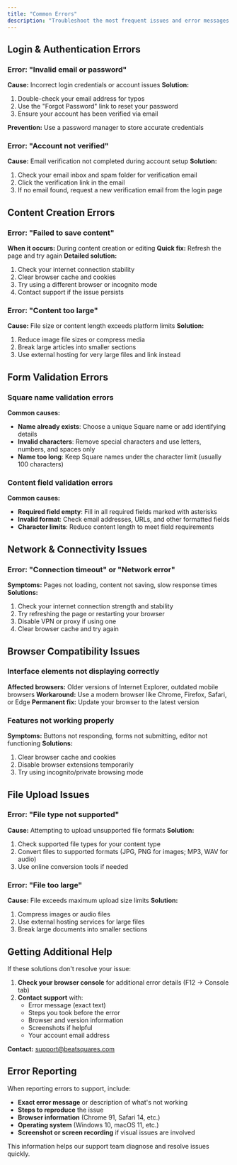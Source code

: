 ```yaml
---
title: "Common Errors"
description: "Troubleshoot the most frequent issues and error messages encountered while using BeatSquares"
---
```




## Login & Authentication Errors

### Error: "Invalid email or password"
**Cause:** Incorrect login credentials or account issues
**Solution:**
1. Double-check your email address for typos
2. Use the "Forgot Password" link to reset your password
3. Ensure your account has been verified via email

**Prevention:** Use a password manager to store accurate credentials

### Error: "Account not verified"
**Cause:** Email verification not completed during account setup
**Solution:**
1. Check your email inbox and spam folder for verification email
2. Click the verification link in the email
3. If no email found, request a new verification email from the login page

## Content Creation Errors

### Error: "Failed to save content"
**When it occurs:** During content creation or editing
**Quick fix:** Refresh the page and try again
**Detailed solution:**
1. Check your internet connection stability
2. Clear browser cache and cookies
3. Try using a different browser or incognito mode
4. Contact support if the issue persists

### Error: "Content too large"
**Cause:** File size or content length exceeds platform limits
**Solution:**
1. Reduce image file sizes or compress media
2. Break large articles into smaller sections
3. Use external hosting for very large files and link instead

## Form Validation Errors

### Square name validation errors
**Common causes:**
- **Name already exists**: Choose a unique Square name or add identifying details
- **Invalid characters**: Remove special characters and use letters, numbers, and spaces only
- **Name too long**: Keep Square names under the character limit (usually 100 characters)

### Content field validation errors
**Common causes:**
- **Required field empty**: Fill in all required fields marked with asterisks
- **Invalid format**: Check email addresses, URLs, and other formatted fields
- **Character limits**: Reduce content length to meet field requirements

## Network & Connectivity Issues

### Error: "Connection timeout" or "Network error"
**Symptoms:** Pages not loading, content not saving, slow response times
**Solutions:** 
1. Check your internet connection strength and stability
2. Try refreshing the page or restarting your browser
3. Disable VPN or proxy if using one
4. Clear browser cache and try again

## Browser Compatibility Issues

### Interface elements not displaying correctly
**Affected browsers:** Older versions of Internet Explorer, outdated mobile browsers
**Workaround:** Use a modern browser like Chrome, Firefox, Safari, or Edge
**Permanent fix:** Update your browser to the latest version

### Features not working properly
**Symptoms:** Buttons not responding, forms not submitting, editor not functioning
**Solutions:**
1. Clear browser cache and cookies
2. Disable browser extensions temporarily
3. Try using incognito/private browsing mode

## File Upload Issues

### Error: "File type not supported"
**Cause:** Attempting to upload unsupported file formats
**Solution:**
1. Check supported file types for your content type
2. Convert files to supported formats (JPG, PNG for images; MP3, WAV for audio)
3. Use online conversion tools if needed

### Error: "File too large"
**Cause:** File exceeds maximum upload size limits
**Solution:**
1. Compress images or audio files
2. Use external hosting services for large files
3. Break large documents into smaller sections

## Getting Additional Help

If these solutions don't resolve your issue:

1. **Check your browser console** for additional error details (F12 → Console tab)
2. **Contact support** with:
   - Error message (exact text)
   - Steps you took before the error
   - Browser and version information
   - Screenshots if helpful
   - Your account email address

**Contact:** [support@beatsquares.com](mailto:support@beatsquares.com)

## Error Reporting

When reporting errors to support, include:
- **Exact error message** or description of what's not working
- **Steps to reproduce** the issue
- **Browser information** (Chrome 91, Safari 14, etc.)
- **Operating system** (Windows 10, macOS 11, etc.)
- **Screenshot or screen recording** if visual issues are involved

This information helps our support team diagnose and resolve issues quickly.
